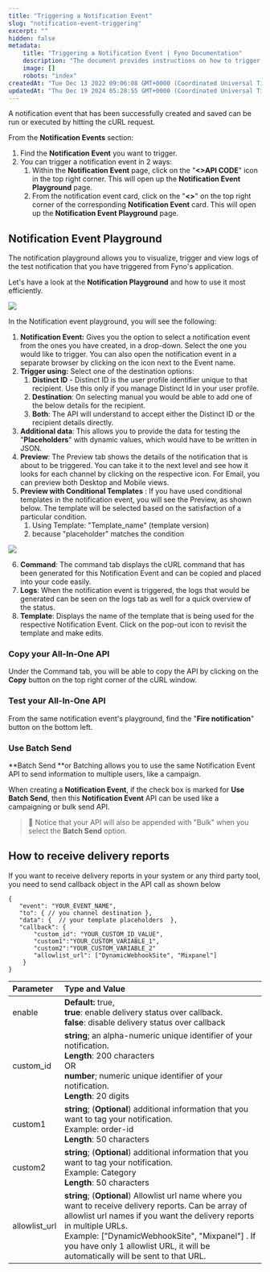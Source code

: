 ```yaml
---
title: "Triggering a Notification Event"
slug: "notification-event-triggering"
excerpt: ""
hidden: false
metadata:
    title: "Triggering a Notification Event | Fyno Documentation"
    description: "The document provides instructions on how to trigger and manage notification events using the Notification Event Playground, including options for testing, previewing, and sending notifications in batches, as well as receiving delivery reports through callback objects."
    image: []
    robots: "index"
createdAt: "Tue Dec 13 2022 09:06:08 GMT+0000 (Coordinated Universal Time)"
updatedAt: "Thu Dec 19 2024 05:28:55 GMT+0000 (Coordinated Universal Time)"
---
```


A notification event that has been successfully created and saved can be run or executed by hitting the cURL request.

From the **Notification Events** section:

1. Find the **Notification Event** you want to trigger.
2. You can trigger a notification event in 2 ways:
    1. Within the **Notification Event** page, click on the "**\<>API CODE**" icon in the top right corner. This will open up the **Notification Event Playground** page.
    2. From the notification event card, click on the "**\<>**" on the top right corner of the corresponding **Notification Event** card. This will open up the **Notification Event Playground** page.

## Notification Event Playground

The notification playground allows you to visualize, trigger and view logs of the test notification that you have triggered from Fyno's application.

Let's have a look at the **Notification Playground** and how to use it most efficiently.

![](/images/8b69ea5c5adfd5cac5a84959c2e0f2a57bd9b9a08ea4639e7788773128cdbd66-playground.png)

In the Notification event playground, you will see the following:

1. **Notification Event:** Gives you the option to select a notification event from the ones you have created, in a drop-down. Select the one you would like to trigger. You can also open the notification event in a separate browser by clicking on the icon next to the Event name.
2. **Trigger using:** Select one of the destination options:
    1. **Distinct ID** - Distinct ID is the user profile identifier unique to that recipient. Use this only if you manage Distinct Id in your user profile.
    2. **Destination**: On selecting manual you would be able to add one of the below details for the recipient.
    3. **Both**: The API will understand to accept either the Distinct ID or the recipient details directly.
3. **Additional data**: This allows you to provide the data for testing the "**Placeholders**" with dynamic values, which would have to be written in JSON.
4. **Preview**: The Preview tab shows the details of the notification that is about to be triggered. You can take it to the next level and see how it looks for each channel by clicking on the respective icon. For Email, you can preview both Desktop and Mobile views.
5. **Preview with Conditional Templates** : If you have used conditional templates in the notification event, you will see the Preview, as shown below. The template will be selected based on the satisfaction of a particular condition.
    1. Using Template: "Template_name" (template version)
    2. because "placeholder" matches the condition

![](/images/9c4fa2e-event_playground.png)

6. **Command**: The command tab displays the cURL command that has been generated for this Notification Event and can be copied and placed into your code easily.
7. **Logs**: When the notification event is triggered, the logs that would be generated can be seen on the logs tab as well for a quick overview of the status.
8. **Template**: Displays the name of the template that is being used for the respective Notification Event. Click on the pop-out icon to revisit the template and make edits.

### Copy your All-In-One API

Under the Command tab, you will be able to copy the API by clicking on the **Copy** button on the top right corner of the cURL window.

### Test your All-In-One API

From the same notification event's playground, find the "**Fire notification**" button on the bottom left.

### Use Batch Send

**Batch Send **or Batching allows you to use the same Notification Event API to send information to multiple users, like a campaign.

When creating a **Notification Event**, if the check box is marked for **Use Batch Send**, then this **Notification Event** API can be used like a campaigning or bulk send API.

> 📘 Notice that your API will also be appended with "Bulk" when you select the **Batch Send** option.

## How to receive delivery reports

If you want to receive delivery reports in your system or any third party tool, you need to send callback object in the API call as shown below

```Text Sample Callback Objects in  Request Parameters
{
   "event": "YOUR_EVENT_NAME",
   "to": { // you channel destination },
   "data": {  // your template placeholders  },
   "callback": {
       "custom_id": "YOUR_CUSTOM_ID_VALUE",
       "custom1":"YOUR_CUSTOM_VARIABLE_1",
       "custom2":"YOUR_CUSTOM_VARIABLE_2"
       "allowlist_url": ["DynamicWebhookSite", "Mixpanel"]
    }
}
```

| Parameter     | Type and Value                                                                                                                                                                                                                                                                                                          |
| :------------ | :---------------------------------------------------------------------------------------------------------------------------------------------------------------------------------------------------------------------------------------------------------------------------------------------------------------------- |
| enable        | **Default:** true,<br/>**true**: enable delivery status over callback.<br/>**false**: disable delivery status over callback                                                                                                                                                                                             |
| custom_id     | **string**; an alpha-numeric unique identifier of your notification.<br/>**Length**: 200 characters<br/>OR<br/>**number**; numeric unique identifier of your notification.<br/>**Length**: 20 digits                                                                                                                    |
| custom1       | **string**; (**Optional**) additional information that you want to tag your notification.<br/>Example: order-id<br/>**Length**: 50 characters                                                                                                                                                                           |
| custom2       | **string**; (**Optional**) additional information that you want to tag your notification.<br/>Example: Category<br/>**Length**: 50 characters                                                                                                                                                                           |
| allowlist_url | **string**; (**Optional**) Allowlist url name where you want to receive delivery reports. Can be array of allowlist url names if you want the delivery reports in multiple URLs.<br/>Example: ["DynamicWebhookSite", "Mixpanel"] . If you have only 1 allowlist URL, it will be automatically will be sent to that URL. |
